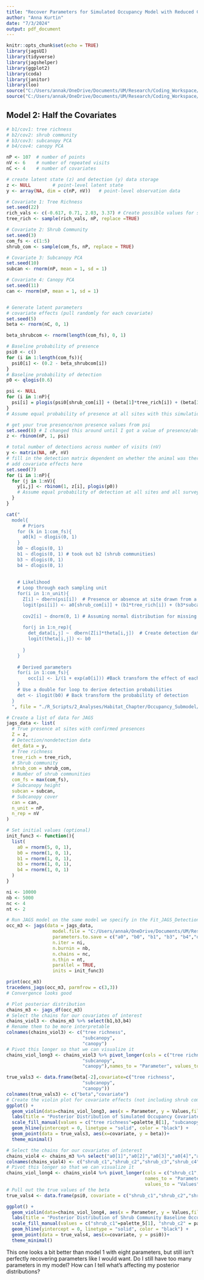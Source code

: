 ```yaml
---
title: "Recover Parameters for Simulated Occupancy Model with Reduced Covariates"
author: "Anna Kurtin"
date: "7/3/2024"
output: pdf_document
---
```


```r
knitr::opts_chunk$set(echo = TRUE)
library(jagsUI)
library(tidyverse)
library(jagshelper)
library(ggplot2)
library(coda)
library(janitor)
library(loo)
source("C:/Users/annak/OneDrive/Documents/UM/Research/Coding_Workspace/Cuckoo-Research/R_Scripts/5_Visualization/Create_HexCodes_CuckooColorBlind.R")
source("C:/Users/annak/OneDrive/Documents/UM/Research/Coding_Workspace/Cuckoo-Research/R_Scripts/6_Function_Scripts/Create_SiteColumn_fromPointID.R")
```



## Model 2: Half the Covariates

```R
# b1/cov1: tree richness
# b2/cov2: shrub community
# b3/cov3: subcanopy PCA
# b4/cov4: canopy PCA

nP <- 107  # number of points
nV <- 6    # number of repeated visits
nC <- 4    # number of covariates

# create latent state (z) and detection (y) data storage
z <- NULL        # point-level latent state
y <- array(NA, dim = c(nP, nV))   # point-level observation data

# Covariate 1: Tree Richness
set.seed(22)
rich_vals <- c(-0.617, 0.71, 2.03, 3.37) # Create possible values for species richness
tree_rich <- sample(rich_vals, nP, replace =TRUE)

# Covariate 2: Shrub Community
set.seed(3)
com_fs <- c(1:5)
shrub_com <- sample(com_fs, nP, replace = TRUE)

# Covariate 3: Subcanopy PCA
set.seed(10)
subcan <- rnorm(nP, mean = 1, sd = 1)

# Covariate 4: Canopy PCA
set.seed(11)
can <- rnorm(nP, mean = 1, sd = 1)


# Generate latent parameters
# covariate effects (pull randomly for each covariate)
set.seed(5)
beta <- rnorm(nC, 0, 1)

beta_shrubcom <- rnorm(length(com_fs), 0, 1)

# Baseline probability of presence
psi0 <- c()
for (i in 1:length(com_fs)){
  psi0[i] <- (0.2 - beta_shrubcom[i])
}
# Baseline probability of detection
p0 <- qlogis(0.6)

psi <- NULL
for (i in 1:nP){
  psi[i] = plogis(psi0[shrub_com[i]] + (beta[1]*tree_rich[i]) + (beta[3]*subcan[i]) + (beta[4]*can[i]))
}
# Assume equal probability of presence at all sites with this simulation

# get your true presence/non presence values from psi
set.seed(8) # I changed this around until I got a value of presence/absence that looked good to me
z <- rbinom(nP, 1, psi)

# total number of detections across number of visits (nV)
y <- matrix(NA, nP, nV)
# fill in the detection matrix dependent on whether the animal was there (z) and whether it was detected (p0)
# add covariate effects here
set.seed(7)
for (i in 1:nP){
  for (j in 1:nV){
    y[i,j] <- rbinom(1, z[i], plogis(p0))
    # Assume equal probability of detection at all sites and all surveys
  }
}
```

```R
cat("
  model{
      # Priors
    for (k in 1:com_fs){
      a0[k] ~ dlogis(0, 1)
    }
    b0 ~ dlogis(0, 1)
    b1 ~ dlogis(0, 1) # took out b2 (shrub communities)
    b3 ~ dlogis(0, 1)
    b4 ~ dlogis(0, 1)
    
    
    # Likelihood
    # Loop through each sampling unit
    for(i in 1:n_unit){ 
      Z[i] ~ dbern(psi[i])  # Presence or absence at site drawn from a bernoulli distribution with occupancy probability psi dependent on habitat type
      logit(psi[i]) <- a0[shrub_com[i]] + (b1*tree_rich[i]) + (b3*subcan[i]) + (b4*can[i]) 
      
      cov2[i] ~ dnorm(0, 1) # Assuming normal distribution for missing covariates
      
      for(j in 1:n_rep){
        det_data[i,j] ~  dbern(Z[i]*theta[i,j])  # Create detection data drawn from a bernoulli distribution incorporating the true presence (Z) with probability of detection theta
        logit(theta[i,j]) <- b0
        
      }
    }
  
    # Derived parameters
    for(i in 1:com_fs){
        occ[i] <- 1/(1 + exp(a0[i])) #Back transform the effect of each intercept 
    }
    # Use a double for loop to derive detection probabilities
    det <- ilogit(b0) # Back transform the probability of detection 
  }
  ", file = "./R_Scripts/2_Analyses/Habitat_Chapter/Occupancy_Submodel/Model_Structure_Files/Test_JAGS_Occ_OccupancyModel3_ShrubCommIntercept_ReducedVariables.txt")
```


```R
# Create a list of data for JAGS
jags_data <- list(
  # True presence at sites with confirmed presences
  Z = z,
  # Detection/nondetection data
  det_data = y,
  # Tree richness
  tree_rich = tree_rich,
  # Shrub community
  shrub_com = shrub_com,
  # Number of shrub communities
  com_fs = max(com_fs),
  # Subcanopy height
  subcan = subcan,
  # Subcanopy cover
  can = can,
  n_unit = nP,
  n_rep = nV
)

# Set initial values (optional)
init_func3 <- function(){
  list(
    a0 = rnorm(5, 0, 1),
    b0 = rnorm(1, 0, 1),
    b1 = rnorm(1, 0, 1),
    b3 = rnorm(1, 0, 1),
    b4 = rnorm(1, 0, 1)
  )
}

ni <- 10000
nb <- 5000
nc <- 4
nt <- 2
```
```R
# Run JAGS model on the same model we specify in the Fit_JAGS_Detection_Model2_HabChap markdown
occ_m3 <- jags(data = jags_data, 
                 model.file = "C:/Users/annak/OneDrive/Documents/UM/Research/Coding_Workspace/Cuckoo-Research/R_Scripts/2_Analyses/Habitat_Chapter/Occupancy_Submodel/Model_Structure_Files/Test_JAGS_Occ_OccupancyModel3_ShrubCommIntercept_ReducedVariables.txt",
                 parameters.to.save = c("a0", "b0", "b1", "b3", "b4","occ", "det"),
                 n.iter = ni, 
                 n.burnin = nb, 
                 n.chains = nc,
                 n.thin = nt,
                 parallel = TRUE,
                 inits = init_func3)

```
```R
print(occ_m3)
tracedens_jags(occ_m3, parmfrow = c(3,3))
# Convergence looks good
```

```R
# Plot posterior distribution
chains_m3 <- jags_df(occ_m3)
# Select the chains for our covariates of interest
chains_viol3 <- chains_m3 %>% select(b1,b3,b4)
# Rename them to be more interpretable
colnames(chains_viol3) <- c("tree richness",
                            "subcanopy",
                            "canopy")
# Pivot this longer so that we can visualize it
chains_viol_long3 <- chains_viol3 %>% pivot_longer(cols = c("tree richness",
                            "subcanopy",
                            "canopy"),names_to = "Parameter", values_to = "Values")

true_vals3 <- data.frame(beta[-2],covariate=c("tree richness",
                            "subcanopy",
                            "canopy"))
colnames(true_vals3) <- c("beta","covariate")
# Create the violin plot for covariate effects (not including shrub community)
ggplot() +
  geom_violin(data=chains_viol_long3, aes(x = Parameter, y = Values,fill = Parameter),trim = FALSE) +
  labs(title = "Posterior Distribution of Simulated Occupancy Covariates") +
  scale_fill_manual(values = c("tree richness"=palette_8[1], "subcanopy" = palette_8[3], "canopy" = palette_8[4])) + 
  geom_hline(yintercept = 0, linetype = "solid", color = "black") +
  geom_point(data = true_vals3, aes(x=covariate, y = beta))+
  theme_minimal()
```

```R
# Select the chains for our covariates of interest
chains_viol4 <- chains_m3 %>% select("a0[1]","a0[2]","a0[3]","a0[4]","a0[5]")
colnames(chains_viol4) <- c("shrub_c1","shrub_c2","shrub_c3","shrub_c4","shrub_c5")
# Pivot this longer so that we can visualize it
chains_viol_long4 <- chains_viol4 %>% pivot_longer(cols = c("shrub_c1","shrub_c2","shrub_c3","shrub_c4","shrub_c5"),
                                                   names_to = "Parameter", 
                                                   values_to = "Values")
# Pull out the true values of the beta
true_vals4 <- data.frame(psi0, covariate = c("shrub_c1","shrub_c2","shrub_c3","shrub_c4","shrub_c5"))

ggplot() +
  geom_violin(data=chains_viol_long4, aes(x = Parameter, y = Values,fill = Parameter),trim = FALSE) +
  labs(title = "Posterior Distribution of Shrub Community Baseline Occupancy") +
  scale_fill_manual(values = c("shrub_c1"=palette_5[1], "shrub_c2" = palette_5[2], "shrub_c3" = palette_5[3], "shrub_c4" = palette_5[4], "shrub_c5" = palette_5[5])) + 
  geom_hline(yintercept = 0, linetype = "solid", color = "black") +
  geom_point(data = true_vals4, aes(x=covariate, y = psi0))+
  theme_minimal()
```


This one looks a bit better than model 1 with eight parameters, but still isn't perfectly recovering parameters like I would want. Do I still have too many parameters in my model? How can I tell what's affecting my posterior distributions?